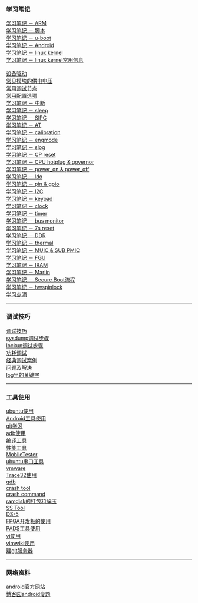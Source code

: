 === 学习笔记 ===
[[学习笔记 － ARM]]</BR>
[[学习笔记 － 脚本]]<BR>
[[学习笔记 － u-boot]]</BR>
[[学习笔记 － Android]]</BR>
[[学习笔记 － linux kernel]]</BR>
[[学习笔记 － linux kernel常用信息]]</BR>
</BR>
[[设备驱动]]</BR>
[[常见模块的供电电压]]</BR>
[[常用调试节点]]</BR>
[[常用配置选项]]</BR>
[[学习笔记 － 中断]]</BR>
[[学习笔记 － sleep]]</BR>
[[学习笔记 － SIPC]]</BR>
[[学习笔记 － AT]]<BR>
[[学习笔记 － calibration]]</BR>
[[学习笔记 － engmode]]</BR>
[[学习笔记 － slog]]</BR>
[[学习笔记 － CP reset]]</BR>
[[学习笔记 － CPU hotplug & governor]]</BR>
[[学习笔记 － power_on & power_off]]</BR>
[[学习笔记 － ldo]]</BR>
[[学习笔记 － pin & gpio]]</BR>
[[学习笔记 － I2C]]</BR>
[[学习笔记 － keypad]]</BR>
[[学习笔记 － clock]]</BR>
[[学习笔记 － timer]]</BR>
[[学习笔记 － bus monitor]]</BR>
[[学习笔记 － 7s reset]]</BR>
[[学习笔记 － DDR]]</BR>
[[学习笔记 － thermal]]</BR>
[[学习笔记 － MUIC & SUB PMIC]]</BR>
[[学习笔记 － FGU]]<BR>
[[学习笔记 － IRAM]]</BR>
[[学习笔记 － Marlin]]</BR>
[[学习笔记 － Secure Boot流程]]</BR>
[[学习笔记 － hwspinlock]]</BR>
[[学习点滴]]</BR>

----
=== 调试技巧 ===
[[调试技巧]]</BR>
[[sysdump调试步骤]]</BR>
[[lockup调试步骤]]</BR>
[[功耗调试]]<BR>
[[经典调试案例]]</BR>
[[问题及解决]]</BR>
[[log里的关键字]]<BR>


----
=== 工具使用 ===
[[ubuntu使用]]<BR>
[[Android工具使用]]<BR>
[[git学习]]</BR>
[[adb使用]]</BR>
[[编译工具]]<BR>
[[性能工具]]<BR>
[[MobileTester]]</BR>
[[ubuntu串口工具]]</BR>
[[vmware]]</BR>
[[Trace32使用]]</BR>
[[gdb]]<BR>
[[crash tool]]</BR>
[[crash command]]</BR>
[[ramdisk的打包和解压]]</BR>
[[SS Tool]]</BR>
[[DS-5]]</BR>
[[FPGA开发板的使用]]</BR>
[[PADS工具使用]]</BR>
[[vi使用]]<BR>
[[vimwiki使用]]</BR>
[[建git服务器]]</BR>

----
=== 网络资料 ===
[[http://developer.android.com/index.html|android官方网站]]</BR>
[[http://kb.cnblogs.com/zt/android/|博客园android专题]]</BR>

